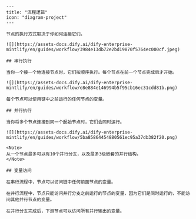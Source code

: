 ```mdx
---
title: "流程逻辑"
icon: "diagram-project"
---

节点的执行方式取决于你如何连接它们。

![](https://assets-docs.dify.ai/dify-enterprise-mintlify/en/guides/workflow/3984e13db72e2bd19870f5764ec000cf.jpeg)

## 串行执行

当你一个接一个地连接节点时，它们按顺序执行。每个节点在前一个节点完成后才开始。

![](https://assets-docs.dify.ai/dify-enterprise-mintlify/en/guides/workflow/e8e884e146994b5f95cb16ec31cdd81b.png)

每个节点可以使用链中之前运行的任何节点的变量。

## 并行执行

当你将多个节点连接到同一个起始节点时，它们会同时运行。

![](https://assets-docs.dify.ai/dify-enterprise-mintlify/en/guides/workflow/5ba85864454880561ec95a37db382f20.png)

<Note>
从一个节点最多可以有10个并行分支，以及最多3级嵌套的并行结构。
</Note>

## 变量访问

在串行流程中，节点可以访问链中任何前面节点的变量。

在并行流程中，节点只能访问并行分支之前运行的节点的变量，因为它们是同时运行的，不能访问其他并行节点的变量。

在并行分支完成后，下游节点可以访问所有并行输出的变量。
```